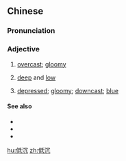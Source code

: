 ==Chinese==
{{zh-forms}}

===Pronunciation===
{{zh-pron
|m=dīchén
|cat=a
}}

===Adjective===
{{zh-adj}}

# {{lb|zh|of the sky}} [[overcast]]; [[gloomy]]
# {{lb|zh|of a voice or a noise}} [[deep]] and [[low]]
# {{lb|zh|of one's mood}} [[depressed]]; [[gloomy]]; [[downcast]]; [[blue]]

====See also====
* {{zh-l|多雲}}
* {{zh-l|灰濛蒙}}
* {{zh-l|陰沉}}

[[hu:低沉]]
[[zh:低沉]]
